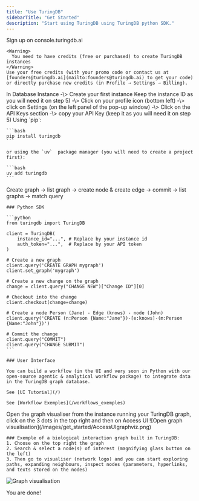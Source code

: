 ```yaml
---
title: "Use TuringDB"
sidebarTitle: "Get Started"
description: "Start using TuringDB using TuringDB python SDK."
---
```


<Steps>
  <Step title="Create your TuringDB account" titleSize="h2">
    Sign up on console.turingdb.ai

    <Warning>
      You need to have credits (free or purchased) to create TuringDB instances
    </Warning>
    Use your free credits (with your promo code or contact us at [founders@turingdb.ai](mailto:founders@turingdb.ai) to get your code) or directly purchase new credits (in Profile → Settings → Billing).
  </Step>
  <Step title="Create your instance in the TuringDB Cloud UI" titleSize="h2">
    In Database Instance -\> Create your first instance
  </Step>
  <Step title="Copy your Instance ID from the Database Instances management page" titleSize="h2">
    Keep the instance ID as you will need it on step 5)
  </Step>
  <Step title="Get API Key from the Settings in UI" titleSize="h2">
    -\> Click on your profile icon (bottom left) -\> click on Settings (on the left panel of the pop-up window) -\> Click on the API Keys section -\> copy your API Key (keep it as you will need it on step 5)
  </Step>
  <Step title="Install TuringDB Python SDK " titleSize="h2">
    Using `pip`:

    ```bash
    pip install turingdb
    ```

    or using the `uv`  package manager (you will need to create a project first):

    ```bash
    uv add turingdb
    ```
  </Step>
  <Step title="Exemple to create and query a graph" titleSize="h2">
    Create graph → list graph → create node & create edge → commit → list graphs → match query

    ### Python SDK

    ```python
    from turingdb import TuringDB
    
    client = TuringDB(
        instance_id="...", # Replace by your instance id
        auth_token="...",  # Replace by your API token
    )
    
    # Create a new graph
    client.query('CREATE GRAPH mygraph')
    client.set_graph('mygraph')
    
    # Create a new change on the graph
    change = client.query("CHANGE NEW")["Change ID"][0]
    
    # Checkout into the change
    client.checkout(change=change)
    
    # Create a node Person (Jane) - Edge (knows) - node (John)
    client.query('CREATE (n:Person {Name:"Jane"})-[e:knows]-(m:Person {Name:"John"})')
    
    # Commit the change
    client.query("COMMIT")
    client.query("CHANGE SUBMIT")
    ```

    ### User Interface

    You can build a workflow (in the UI and very soon in Python with our open-source agentic & analytical workflow package) to integrate data in the TuringDB graph database.

    See [UI Tutorial](/)

    See [Workflow Exemples](/workflows_exemples)
  </Step>
  <Step title="Visualise the graph you have created in TuringDB" titleSize="h2">
    Open the graph visualiser from the instance running your TuringDB graph, click on the 3 dots in the top right and then on Access UI
    ![Open graph visualisation](/images/get_started/AccessUIgraphviz.png)
    
    ### Exemple of a biological interaction graph built in TuringDB:
    1. Choose on the top right the graph 
    2. Search & select a node(s) of interest (magnifying glass button on the left)
    3. Then go to visualiser (network logo) and you can start exploring paths, expanding neighbours, inspect nodes (parameters, hyperlinks, and texts stored on the nodes)
![Graph visualisation](/images/get_started/graph_viz_2.png)

  </Step>
</Steps>
<Check>
  You are done!
</Check>
